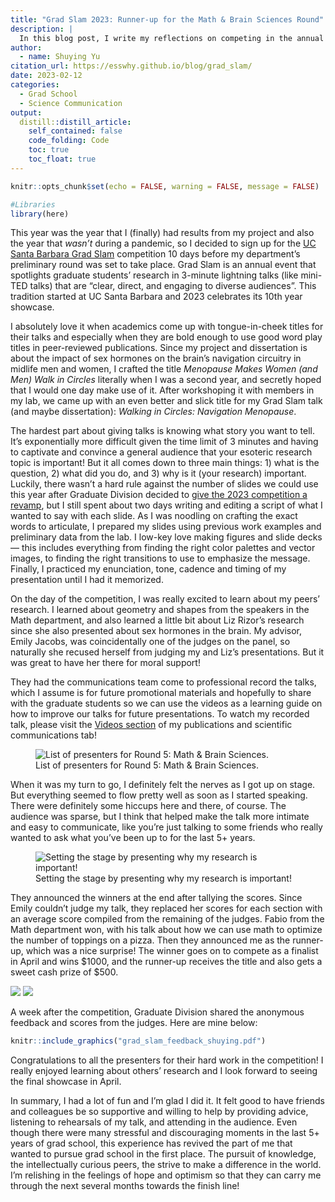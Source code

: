```yaml
---
title: "Grad Slam 2023: Runner-up for the Math & Brain Sciences Round"
description: |
  In this blog post, I write my reflections on competing in the annual UC Santa Barbara Grad Slam competition.
author:
  - name: Shuying Yu
citation_url: https://esswhy.github.io/blog/grad_slam/
date: 2023-02-12
categories:
  - Grad School
  - Science Communication
output:
  distill::distill_article:
    self_contained: false
    code_folding: Code
    toc: true
    toc_float: true
---
```




```r
knitr::opts_chunk$set(echo = FALSE, warning = FALSE, message = FALSE)

#Libraries
library(here)
```



This year was the year that I (finally) had results from my project and also the year that *wasn't* during a pandemic, so I decided to sign up for the [UC Santa Barbara Grad Slam](https://www.gradpost.ucsb.edu/grad-slam) competition 10 days before my department's preliminary round was set to take place. Grad Slam is an annual event that spotlights graduate students' research in 3-minute lightning talks (like mini-TED talks) that are "clear, direct, and engaging to diverse audiences". This tradition started at UC Santa Barbara and 2023 celebrates its 10th year showcase.

I absolutely love it when academics come up with tongue-in-cheek titles for their talks and especially when they are bold enough to use good word play titles in peer-reviewed publications. Since my project and dissertation is about the impact of sex hormones on the brain's navigation circuitry in midlife men and women, I crafted the title *Menopause Makes Women (and Men) Walk in Circles* literally when I was a second year, and secretly hoped that I would one day make use of it. After workshoping it with members in my lab, we came up with an even better and slick title for my Grad Slam talk (and maybe dissertation): *Walking in Circles: Navigation Menopause*.

The hardest part about giving talks is knowing what story you want to tell. It's exponentially more difficult given the time limit of 3 minutes and having to captivate and convince a general audience that your esoteric research topic is important! But it all comes down to three main things: 1) what is the question, 2) what did you do, and 3) why is it (your research) important. Luckily, there wasn't a hard rule against the number of slides we could use this year after Graduate Division decided to [give the 2023 competition a revamp](https://www.gradpost.ucsb.edu/grad-slam/2023), but I still spent about two days writing and editing a script of what I wanted to say with each slide. As I was noodling on crafting the exact words to articulate, I prepared my slides using previous work examples and preliminary data from the lab. I low-key love making figures and slide decks — this includes everything from finding the right color palettes and vector images, to finding the right transitions to use to emphasize the message. Finally, I practiced my enunciation, tone, cadence and timing of my presentation until I had it memorized.

On the day of the competition, I was really excited to learn about my peers' research. I learned about geometry and shapes from the speakers in the Math department, and also learned a little bit about Liz Rizor's research since she also presented about sex hormones in the brain. My advisor, Emily Jacobs, was coincidentally one of the judges on the panel, so naturally she recused herself from judging my and Liz's presentations. But it was great to have her there for moral support! 

They had the communications team come to professional record the talks, which I assume is for future promotional materials and hopefully to share with the graduate students so we can use the videos as a learning guide on how to improve our talks for future presentations. To watch my recorded talk, please visit the [Videos section](https://esswhy.github.io/scientific_communication.html#videos) of my publications and scientific communications tab!


![List of presenters for Round 5: Math & Brain Sciences.](grad_slam_presenters.jpg)

When it was my turn to go, I definitely felt the nerves as I got up on stage. But everything seemed to flow pretty well as soon as I started speaking. There were definitely some hiccups here and there, of course. The audience was sparse, but I think that helped make the talk more intimate and easy to communicate, like you're just talking to some friends who really wanted to ask what you've been up to for the last 5+ years. 

![Setting the stage by presenting why my research is important!](grad_slam_presenting.jpg)

They announced the winners at the end after tallying the scores. Since Emily couldn't judge my talk, they replaced her scores for each section with an average score compiled from the remaining of the judges. Fabio from the Math department won, with his talk about how we can use math to optimize the number of toppings on a pizza. Then they announced me as the runner-up, which was a nice surprise! The winner goes on to compete as a finalist in April and wins \$1000, and the runner-up receives the title and also gets a sweet cash prize of \$500.

![](grad_slam_winners1.jpg) ![](grad_slam_winners.jpg)


A week after the competition, Graduate Division shared the anonymous feedback and scores from the judges. Here are mine below:

```r
knitr::include_graphics("grad_slam_feedback_shuying.pdf")
```

Congratulations to all the presenters for their hard work in the competition! I really enjoyed learning about others' research and I look forward to seeing the final showcase in April.

In summary, I had a lot of fun and I'm glad I did it. It felt good to have friends and colleagues be so supportive and willing to help by providing advice, listening to rehearsals of my talk, and attending in the audience. Even though there were many stressful and discouraging moments in the last 5+ years of grad school, this experience has revived the part of me that wanted to pursue grad school in the first place. The pursuit of knowledge, the intellectually curious peers, the strive to make a difference in the world. I'm relishing in the feelings of hope and optimism so that they can carry me through the next several months towards the finish line!



